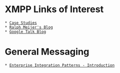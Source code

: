 = XMPP Links of Interest =

 * [http://wiki.jabber.org/index.php/XMPP_Case_Studies Case Studies]
 * [http://ralphm.net/blog/ Ralph Meijer's Blog]
 * [http://googletalk.blogspot.com/ Google Talk Blog]

= General Messaging =

 * [http://www.enterpriseintegrationpatterns.com/Introduction.html Enterprise Integration Patterns - Introduction]